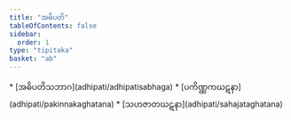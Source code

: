 ```yaml
---
title: "အဓိပတိ"
tableOfContents: false
sidebar:
  order: 1
type: "tipitaka"
basket: "ab"
---
```



<DynamicBreadcrumb />



<TableOfContents>
* [အဓိပတိသဘာဂ](adhipati/adhipatisabhaga)
* [ပကိဏ္ဏကဃဋနာ](adhipati/pakinnakaghatana)
* [သဟဇာတဃဋနာ](adhipati/sahajataghatana)
</TableOfContents>